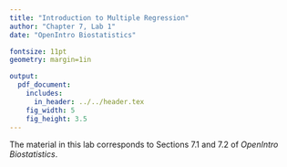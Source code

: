 ```yaml
---
title: "Introduction to Multiple Regression"
author: "Chapter 7, Lab 1"
date: "OpenIntro Biostatistics"

fontsize: 11pt
geometry: margin=1in

output:
  pdf_document:
    includes:
      in_header: ../../header.tex
    fig_width: 5
    fig_height: 3.5
---
```


\begin{small}
	
	\textbf{Topics}
	\begin{itemize}
	  \item Multiple regression model
	  \item Interpreting model coefficients
	  \item Adjusting for potential confounders
	\end{itemize}
	
\end{small}



The material in this lab corresponds to Sections 7.1 and 7.2 of *OpenIntro Biostatistics*.

\vspace{0.5cm}